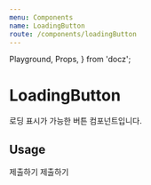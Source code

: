 ```yaml
---
menu: Components
name: LoadingButton
route: /components/loadingButton
---
```


  Playground,
  Props,
} from 'docz';

# LoadingButton

로딩 표시가 가능한 버튼 컴포넌트입니다.

<Props of={LoadingButton} />

## Usage

<Playground>
  <LoadingButton
    mr={16}
    ph={16}
    pv={8}
    level={2}
    color="#FFFFFF"
    bgColor="#212121"
    loadingProps={{
      border: '2px solid #FFFFFF',
      size: 16,
    }}
  >
    제출하기
  </LoadingButton>
  <LoadingButton
    ph={16}
    pv={8}
    level={2}
    color="#FFFFFF"
    bgColor="#212121"
    loadingProps={{
      border: '2px solid #FFFFFF',
      size: 16,
    }}
    isLoading
  >
    제출하기
  </LoadingButton>
</Playground>
